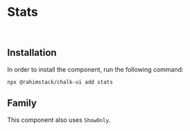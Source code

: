 
<Meta of={Stories} name="README"/>

# Stats

<br/>

## Installation

In order to install the component, run the following command:

```shell
npx @rahimstack/chalk-ui add stats
```

## Family

This component also uses `ShowOnly`.
